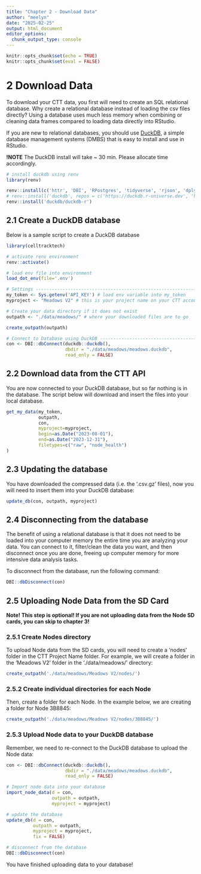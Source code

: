 ```yaml
---
title: "Chapter 2 - Download Data"
author: "meelyn"
date: "2025-02-25"
output: html_document
editor_options: 
  chunk_output_type: console
---
```


```r
knitr::opts_chunk$set(echo = TRUE)
knitr::opts_chunk$set(eval = FALSE)
```

# 2 Download Data

To download your CTT data, you first will need to create an SQL relational database. Why create a relational database instead of loading the csv files directly? Using a database uses much less memory when combining or cleaning data frames compared to loading data directly into RStudio. 

If you are new to relational databases, you should use [DuckDB](https://duckdb.org/why_duckdb), a simple database management systems (DMBS) that is easy to install and use in RStudio.

**!NOTE** The DuckDB install will take ~ 30 min. Please allocate time accordingly.
```r
# install duckdb using renv
library(renv)

renv::install(c('httr', 'DBI', 'RPostgres', 'tidyverse', 'rjson', 'dplyr', 'tidyr', 'tibble', 'readr', 'dotenv'))
# renv::install('duckdb', repos = c('https://duckdb.r-universe.dev', 'https://cloud.r-project.org'))
renv::install('duckdb/duckdb-r')
```

## 2.1 Create a DuckDB database

Below is a sample script to create a DuckDB database

```r
library(celltracktech)

# activate renv environment
renv::activate()

# load env file into environment
load_dot_env(file='.env')

# Settings ----------------------------------------------------------------
my_token <- Sys.getenv('API_KEY') # load env variable into my_token
myproject <- "Meadows V2" # this is your project name on your CTT account, here we are using the CTT project 'Meadows V2'

# Create your data directory if it does not exist
outpath <- "./data/meadows/" # where your downloaded files are to go

create_outpath(outpath)

# Connect to Database using DuckDB -----------------------------------------------------
con <- DBI::dbConnect(duckdb::duckdb(), 
                      dbdir = "./data/meadows/meadows.duckdb", 
                      read_only = FALSE)
```


## 2.2 Download data from the CTT API

You are now connected to your DuckDB database, but so far nothing is in the database. The script below will download and insert the files into your local database.
```r
get_my_data(my_token,
            outpath, 
            con, 
            myproject=myproject, 
            begin=as.Date("2023-08-01"), 
            end=as.Date("2023-12-31"), 
            filetypes=c("raw", "node_health")
)
```

## 2.3 Updating the database

You have downloaded the compressed data (i.e. the '.csv.gz' files), now you will need to insert them into your DuckDB database:

```r
update_db(con, outpath, myproject)
```

## 2.4 Disconnecting from the database

The benefit of using a relational database is that it does not need to be loaded into your computer memory the entire time you are analyzing your data. You can connect to it, filter/clean the data you want, and then disconnect once you are done, freeing up computer memory for more intensive data analysis tasks.

To disconnect from the database, run the following command:
```r
DBI::dbDisconnect(con)
```

## 2.5 Uploading Node Data from the SD Card

**Note! This step is optional! If you are not uploading data from the Node SD cards, you can skip to chapter 3!**

### 2.5.1 Create Nodes directory

To upload Node data from the SD cards, you will need to create a 'nodes' folder in the CTT Project Name folder. For example, we will create a folder in the 'Meadows V2' folder in the './data/meadows/' directory:

```r
create_outpath('./data/meadows/Meadows V2/nodes/')
```

### 2.5.2 Create individual directories for each Node

Then, create a folder for each Node. In the example below, we are creating a folder for Node 3B8845:

```r
create_outpath('./data/meadows/Meadows V2/nodes/3B8845/')
```

### 2.5.3 Upload Node data to your DuckDB database

Remember, we need to re-connect to the DuckDB database to upload the Node data:
```r
con <- DBI::dbConnect(duckdb::duckdb(), 
                      dbdir = "./data/meadows/meadows.duckdb", 
                      read_only = FALSE)

# Import node data into your database
import_node_data(d = con,
                 outpath = outpath,
                 myproject = myproject)

# update the database
update_db(d = con,
          outpath = outpath,
          myproject = myproject,
          fix = FALSE)

# disconnect from the database
DBI::dbDisconnect(con)
```

You have finished uploading data to your database!
